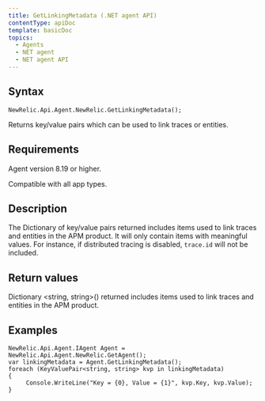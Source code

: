 ```yaml
---
title: GetLinkingMetadata (.NET agent API)
contentType: apiDoc
template: basicDoc
topics:
  - Agents
  - NET agent
  - NET agent API
---
```


## Syntax

```
NewRelic.Api.Agent.NewRelic.GetLinkingMetadata();
```

Returns key/value pairs which can be used to link traces or entities.

## Requirements

Agent version 8.19 or higher.

Compatible with all app types.

## Description

The Dictionary of key/value pairs returned includes items used to link traces and entities in the APM product. It will only contain items with meaningful values. For instance, if distributed tracing is disabled, `trace.id` will not be included.

## Return values

Dictionary &lt;string, string>() returned includes items used to link traces and entities in the APM product.

## Examples

```
NewRelic.Api.Agent.IAgent Agent = NewRelic.Api.Agent.NewRelic.GetAgent();
var linkingMetadata = Agent.GetLinkingMetadata();
foreach (KeyValuePair<string, string> kvp in linkingMetadata)
{
     Console.WriteLine("Key = {0}, Value = {1}", kvp.Key, kvp.Value);
}
```
